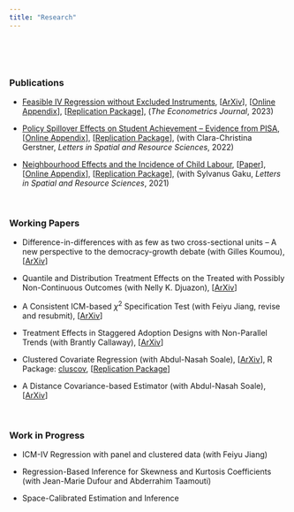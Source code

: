 ---
title: "Research"
---

<br>

<!--# ****-->

<br>

### **Publications**

-   [Feasible IV Regression without Excluded Instruments](https://academic.oup.com/ectj/advance-article-abstract/doi/10.1093/ectj/utac032/6888009?redirectedFrom=fulltext), [[ArXiv](https://arxiv.org/pdf/2103.09621.pdf?)], [<a href="Tsyawo_2022_online_appendix.pdf#" class="download" title="Download">Online Appendix</a>], [<a href="Replication_package_Tsyawo_2022.zip#" class="download" title=" ">Replication Package</a>], (*The Econometrics Journal*, 2023)

-   [Policy Spillover Effects on Student Achievement – Evidence from PISA](https://link.springer.com/article/10.1007/s12076-022-00310-y), [<a href="Gerstner_Tsyawo_Full_Online_Appendix.pdf#" class="download" title="Download">Online Appendix</a>], [<a href="Gerstner&Tsyawo_2022_Code.zip#" class="download" title=" ">Replication Package</a>], (with Clara-Christina Gerstner, *Letters in Spatial and Resource Sciences*, 2022)

-   [Neighbourhood Effects and the Incidence of Child Labour](https://link.springer.com/article/10.1007/s12076-021-00276-3), [<a href="Gaku&Tsyawo_2020_11.pdf#" class="download" title="Download">Paper</a>], [<a href="Gaku&Tsyawo_2020_11_Online_Appendix.pdf#" class="download" title="Download">Online Appendix</a>], [<a href="Gaku&Tsyawo_2021_Code_Final.zip#" class="download" title=" ">Replication Package</a>], (with Sylvanus Gaku, *Letters in Spatial and Resource Sciences*, 2021)

<br>

### **Working Papers**

-   Difference-in-differences with as few as two cross-sectional units – A new perspective to the democracy-growth debate (with Gilles Koumou), [[ArXiv](https://arxiv.org/pdf/2408.13047)]

-   Quantile and Distribution Treatment Effects on the Treated with Possibly Non-Continuous Outcomes (with Nelly K. Djuazon), [[ArXiv](https://arxiv.org/pdf/2408.07842)]

-   A Consistent ICM-based $\chi^2$ Specification Test (with Feiyu Jiang, revise and resubmit), [[ArXiv](https://arxiv.org/pdf/2208.13370.pdf)]

-   Treatment Effects in Staggered Adoption Designs with Non-Parallel Trends (with Brantly Callaway), [[ArXiv](https://arxiv.org/pdf/2308.02899.pdf)]

-   Clustered Covariate Regression (with Abdul-Nasah Soale), [[ArXiv](https://arxiv.org/pdf/2302.09255.pdf)], R Package: [cluscov](https://estsyawo.github.io/cluscov/), [<a href="CCR_Replication_Package.zip#" class="download" title=" ">Replication Package</a>]

-   A Distance Covariance-based Estimator (with Abdul-Nasah Soale), [[ArXiv](https://arxiv.org/pdf/2102.07008.pdf)]

```{=html}
<!--

* [R&D spillover effects on firm innovation - Estimating the spatial matrix from panel data](https://estsyawo.github.io/Tsyawo_JMP.pdf#)
  + R Package: [RpacSPD](https://estsyawo.github.io/RpacSPD/)  

* Bayesian Distribution Regression (with Weige Huang), [[SSRN](https://papers.ssrn.com/sol3/papers.cfm?abstract_id=3048658)]
  + R Package: [bayesdistreg](https://estsyawo.github.io/bayesdistreg/index.html)

<br>


* [Recovering Distributions for the Estimation of Treatment Effects Under Partly Unobserved Treatment with Repeated Cross-Sections](https://papers.ssrn.com/sol3/papers.cfm?abstract_id=3194286) (status: working paper)

<!-- Commented out: -->
```
```{=html}
<!--
* <a href="Huang&Tsyawo2018_4.pdf#" class="download" title=" ">Bayesian Distribution Regression</a> [[Submitted]](with Weige Huang)
-->
```
<br>

### **Work in Progress**

-   ICM-IV Regression with panel and clustered data (with Feiyu Jiang)

-   Regression-Based Inference for Skewness and Kurtosis Coefficients (with Jean-Marie Dufour and Abderrahim Taamouti)

-   Space-Calibrated Estimation and Inference

```{=html}
<!--
* Credit constraints and agricultural performance: Evidence from Nigeria (with Mahmoudou Alioum and Al-Mouksit Akim)
-->
```
